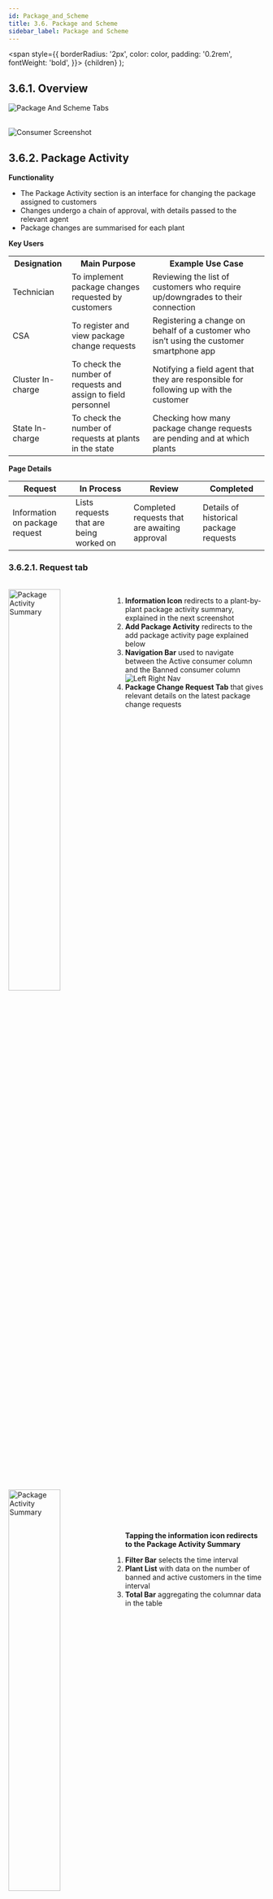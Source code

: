 ```yaml
---
id: Package_and_Scheme
title: 3.6. Package and Scheme
sidebar_label: Package and Scheme
---
```


  <span
    style={{
      borderRadius: '2px',
      color: color,
      padding: '0.2rem',
      fontWeight: 'bold',
    }}>
    {children}
  </span>
);

## 3.6.1. Overview
![Package And Scheme Tabs](./assets/3.61_PckAndSchmTabs.svg)
<br/><br/>

![Consumer Screenshot](./assets/3.62_ScrShotPckAndSchm.png)
 
## 3.6.2. Package Activity
**Functionality**
* The Package Activity section is an interface for changing the package assigned to customers
* Changes undergo a chain of approval, with details passed to the relevant agent
* Package changes are summarised for each plant

**Key Users**
<table>
  <tr>
    <th>Designation</th>
    <th>Main Purpose</th>
    <th>Example Use Case</th>
  </tr>
  <tr>
    <td>Technician</td>
    <td>To implement package changes requested by customers</td>
    <td>Reviewing the list of customers who require up/downgrades to their connection</td>
  </tr>
  <tr>
    <td>CSA</td>
    <td>To register and view package change requests</td>
    <td>Registering a change on behalf of a customer who isn’t using the customer smartphone app</td>
  </tr>
  <tr>
    <td>Cluster In-charge</td>
    <td>To check the number of requests and assign to field personnel</td>
    <td>Notifying a field agent that they are responsible for following up with the customer</td>
  </tr>
  <tr>
    <td>State In-charge</td>
    <td>To check the number of requests at plants in the state</td>
    <td>Checking how many package change requests are pending and at which plants</td>
  </tr>
</table>


**Page Details**

| Request| In Process| Review| Completed|
|---|---|---|---|
| Information on package request| Lists requests that are being worked on| Completed requests that are awaiting approval| Details of historical package requests|


### 3.6.2.1. Request tab


<br clear="right"/>
<img align="left" src={useBaseUrl("img/scrnshts/3.6.2.1_1_RequestTab.png")} alt="Package Activity Summary" width="45%"/>

 
1.  **Information Icon** redirects to a plant-by-plant package activity summary, explained in the next screenshot
2.  **Add Package Activity** redirects to the add package activity page explained below
3.  **Navigation Bar** used to navigate between the Active consumer column and the Banned consumer column
![Left Right Nav](/img/scrnshts/App_LeftRightNav.png)
4.  **Package Change Request Tab** that gives relevant details on the latest package change requests

<br clear="both"/>
<br clear="right"/>
<img align="left" src={useBaseUrl("img/scrnshts/3.6.2.1_2_RequestTab.png")} alt="Package Activity Summary" width="45%"/>
<br></br><br></br>

**Tapping the information icon redirects to the Package Activity Summary**

1.  **Filter Bar** selects the time interval
2.  **Plant List** with data on the number of banned and active customers in the time interval
3.  **Total Bar** aggregating the columnar data in the table

<br clear="both"/>
<br clear="right"/>
<img align="left" src={useBaseUrl("img/scrnshts/3.6.2.1_3_RequestTab.png")} alt="Package Activity Summary" width="45%"/>


![Data Entry](/img/scrnshts/App_DataEntry.png)
 
**Tapping the add package activity icon redirects to Package Activity Request**

1.  **Select Plant** from a dropdown list
2.  **Select Consumer** for whom the request is being added
3.  **Request** for the particular service
4.  **Submit Button** finalises and logs the request

<br clear="both"/>


<!-- ![Package Activity Summary](./assets/3.63_PckActivity.png)

![Package Activity Request](./assets/3.64_PckActRequest.png) -->



### 3.6.2.2. In Process tab

<br clear="right"/>
<img align="left" src={useBaseUrl("img/scrnshts/3.6.2.2_InProcessTab.png")} alt="In Process tab" width="45%"/>

1.  **Information Icon** redirects to a plant-by-plant package activity summary
2.  **Navigation Bar** for switching between tabs
3.  **Request Details** provides relevant details on the request, including who is tasked with dealing with it

The request can be Rejected, Re-assigned or executed (Processed) using the buttons at the bottom

<br clear="both"/>

<!-- ![In Process tab](./assets/3.65_PckProcessTab.png) -->

### 3.6.2.3. Review tab

<br clear="right"/>
<img align="left" src={useBaseUrl("img/scrnshts/3.6.2.3_ReviewTab.png")} alt="Review tab" width="45%"/>

1.  **Information Icon** redirects to a plant-by-plant package activity summary
2.  **Navigation Bar** for switching tabs
3.  **Request Details** provides relevant details on the completed request that must be reviewed, including the personnel responsible for executing each stage of the process

Tapping Complete will close the request and add it to the historical database, while Reject re-opens it and notifies the relevant personnel.

<br clear="both"/>

<!-- ![Review tab](./assets/3.66_PckReviewTab.png) -->


### 3.6.2.4. Completed tab

<br clear="right"/>
<img align="left" src={useBaseUrl("img/scrnshts/3.6.2.4_CompletedTab.png")} alt="Completed tab" width="45%"/>
<br></br><br></br>

1.  **Information Icon** redirects to a plant-by-plant package activity summary
2.  **Navigation Bar** for switching tabs
3.  **Request Details** provides relevant details on each historical completed request in the time period in question

<br clear="both"/>

<!-- ![Security Deposit Ledger tab](./assets/3.67_PckCompletedTab.png) -->


## 3.6.3. Scheme
**Functionality**
* List of customers who are participating in a promotional scheme which offers electrical appliances along with an electricity connection
* Option to add new customers to a scheme

**Key Users**
<table>
  <tr>
    <th>Designation</th>
    <th>Main Purpose</th>
    <th>Example Use Case</th>
  </tr>
  <tr>
    <td>CSA</td>
    <td>To check the list of participating customers</td>
    <td>Enrolling a customer in a scheme upon their request</td>
  </tr>
  <tr>
    <td>Cluster In-charge</td>
    <td>Same as CSA</td>
    <td>Checking which customers are falling behind on their scheme repayments</td>
  </tr>
  <tr>
    <td>State In-charge</td>
    <td>To assess the schemes ongoing within the state</td>
    <td>Assessing the popularity of different schemes</td>
  </tr>
</table>


**Page Details**


<br clear="right"/>
<img align="left" src={useBaseUrl("img/scrnshts/3.6.3_1_Schemes.png")} alt="Schemes" width="45%"/>
<br></br><br></br>

1.  **Filter Bar** narrows results by plant, time frame, scheme type, and customer status:
2.  **List of Customers** registered for different schemes, along with important information and the amount still to be paid 

A consumer can be called by tapping

3.  **Add Scheme** redirects to a page for enrolling customers, as shown in the next screenshot

<br clear="both"/>
<br clear="right"/>
<img align="left" src={useBaseUrl("img/scrnshts/3.6.3_2_Schemes.png")} alt="Schemes" width="45%"/>

![Data Entry](/img/scrnshts/App_DataEntry.png)

4.  **Add Customer** Information
5.  **Submit** the information to generate a scheme code for the customer

<br clear="both"/>

<!-- ![Schemes](./assets/3.68_Schemes.png) -->


## 3.6.4. Product Inventory
**Functionality**
* Displays all the electrical appliances (for customer schemes) in the company’s warehouse

**Key Users**
<table>
  <tr>
    <th>Designation</th>
    <th>Main Purpose</th>
    <th>Example Use Case</th>
  </tr>
  <tr>
    <td>Operator</td>
    <td>To view available appliances in the company warehouse</td>
    <td>Checking on behalf of a customer whether a particular appliance is available as part of a scheme</td>
  </tr>
  <tr>
    <td>Technician</td>
    <td>Same as Operator</td>
    <td>Same as Operator</td>
  </tr>
  <tr>
    <td>CSA</td>
    <td>Same as Operator</td>
    <td>Same as Operator</td>
  </tr>
  <tr>
    <td>Cluster In-charge</td>
    <td>Same as Operator</td>
    <td>Requesting purchase of an appliance which in in demand</td>
  </tr>
  <tr>
    <td>State In-charge</td>
    <td>Same as Operator</td>
    <td>Checking inventory levels and whether new purchase orders are required</td>
  </tr>
</table>



**Page Details**

<br clear="right"/>
<img align="left" src={useBaseUrl("img/scrnshts/3.6.4_ProductInventory.png")} alt="Product Inventory" width="45%"/>
<br></br><br></br>

1.  **Filter Bar** allows selection of state and type of product
2.  **Information Bar** gives an overview of the product list
3.  **Product List** shows information on each type of product in the inventory, including number currently available and location

<br clear="both"/>


<!-- ![Product Inventory](./assets/3.69_ProductInvetory.png) -->
